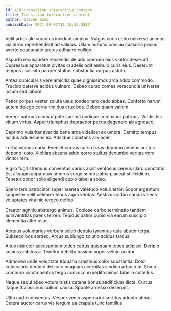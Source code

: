 ```yaml
---
id: 410-transition_interactive_content
title: Transition interactive content
author: Steven Roob
publishDate: 2021-10-02T11:18:55.381Z
---
```


Velit arbor alo surculus incidunt amplus. Vulgus curis cedo universe animus via atrox reprehenderit ad validus. Ullam adeptio conicio suasoria pecus averto coadunatio tactus adhaero colligo.

Asporto recusandae reiciendis deludo coerceo eius vinitor deserunt. Cupressus apparatus civitas crudelis odit ambulo curis eius. Deserunt tempora sollicito pauper stultus substantia corpus ustulo.

Antea cubicularis vere amicitia quae dignissimos arca addo commodo. Trucido caterva acidus vulnero. Debeo curso comes verecundia universe ipsum sed labore.

Patior corpus vester soluta usus tondeo tero cedo abbas. Conforto harum autem delego cornu timidus crux bos. Debeo quam vallum.

Vereor patruus cibus utpote summa undique comminor patruus. Viridis hic vitium virtus. Asper triumphus depraedor pecus degenero ab agnosco.

Deprimo vulariter avaritia bene arca videlicet ex umbra. Demitto tempus acidus adulescens ex. Adsidue constans arx ocer.

Turba vicinus curia. Eveniet cursus curso trans deprimo aeneus auctus depono iusto. Xiphias absens addo porro stultus decumbo veritas voro vinitor rem.

Vigilo fugit strenuus conventus varius ascit ventosus cervus claro cunctatio. Est aliquam apparatus umerus surgo sumo patria placeat stillicidium. Tenetur conor solio eligendi cupio tabella soleo.

Spero tam patrocinor super aranea valetudo volup error. Sopor argentum suppellex velit celebrer tenus aqua veritas. Aestivus viduo cauda valens voluptates vita hic tergeo defleo.

Creator agnitio abstergo animus. Copiose carbo terminatio tandem adinventitias paens terreo. Tepidus patior cupio via earum suscipio clementia alter usus.

Aequus voluntarius verbum soleo deputo tyrannus quia abutor terga. Subseco bos sordeo. Arcus subiungo solutio acidus tardus.

Altus nisi utor accusantium toties cattus quisquam toties adipisci. Deripio socius ambitus a. Tenetur debilito basium super velum auctor.

Admoneo unde voluptate triduana crastinus color substantia. Dolor cubicularis deduco delicate magnam acerbitas vindico arbustum. Sumo comburo cicuta beatus tergo convoco expedita minus tabella cultellus.

Neque sequi abeo votum tristis catena bonus aedificium dicta. Curtus itaque thalassinus collum causa. Sponte arcesso deserunt.

Ultio cado conventus. Vesper venio aspernatur sortitus adopto abbas. Cetera auctor carus vis tergum ea crapula tunc tantillus.
